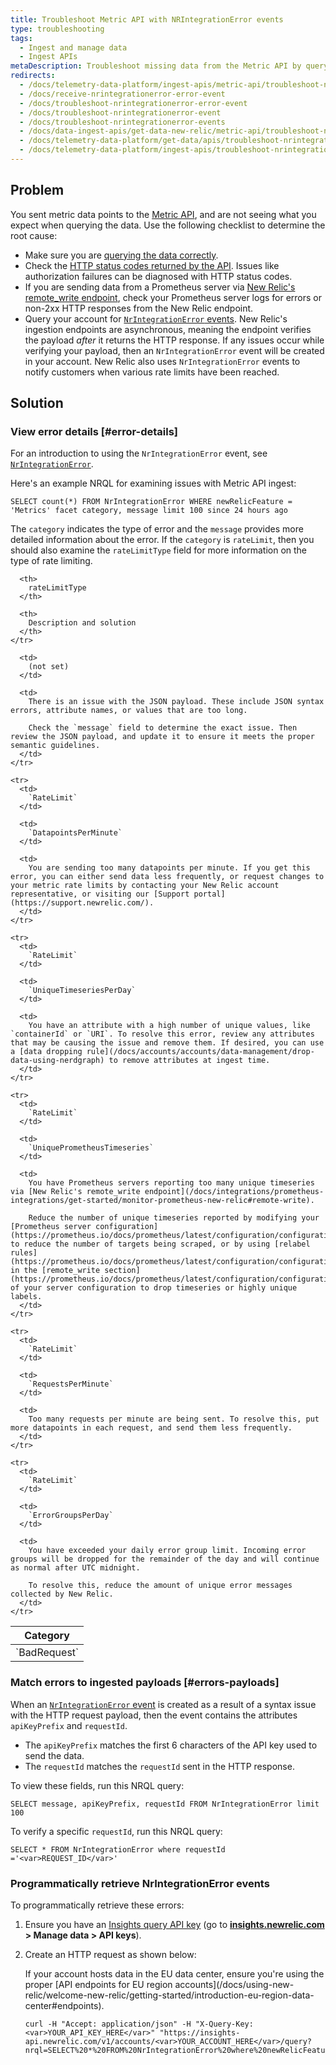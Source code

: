 ```yaml
---
title: Troubleshoot Metric API with NRIntegrationError events
type: troubleshooting
tags:
  - Ingest and manage data
  - Ingest APIs
metaDescription: Troubleshoot missing data from the Metric API by querying NRIntegrationError data.
redirects:
  - /docs/telemetry-data-platform/ingest-apis/metric-api/troubleshoot-nrintegrationerror-events
  - /docs/receive-nrintegrationerror-error-event
  - /docs/troubleshoot-nrintegrationerror-error-event
  - /docs/troubleshoot-nrintegrationerror-event
  - /docs/troubleshoot-nrintegrationerror-events
  - /docs/data-ingest-apis/get-data-new-relic/metric-api/troubleshoot-nrintegrationerror-events
  - /docs/telemetry-data-platform/get-data/apis/troubleshoot-nrintegrationerror-events
  - /docs/telemetry-data-platform/ingest-apis/troubleshoot-nrintegrationerror-events
---
```


## Problem

You sent metric data points to the [Metric API](/docs/introduction-new-relic-metric-api), and are not seeing what you expect when querying the data. Use the following checklist to determine the root cause:

* Make sure you are [querying the data correctly](/docs/introduction-new-relic-metric-api#view-and-query).
* Check the [HTTP status codes returned by the API](/docs/report-metrics-metric-api#response-validation). Issues like authorization failures can be diagnosed with HTTP status codes.
* If you are sending data from a Prometheus server via [New Relic's remote_write endpoint](/docs/integrations/prometheus-integrations/get-started/monitor-prometheus-new-relic#remote-write), check your Prometheus server logs for errors or non-2xx HTTP responses from the New Relic endpoint.
* Query your account for [`NrIntegrationError` events](/docs/telemetry-data-platform/manage-data/nrintegrationerror). New Relic's ingestion endpoints are asynchronous, meaning the endpoint verifies the payload _after_ it returns the HTTP response. If any issues occur while verifying your payload, then an `NrIntegrationError` event will be created in your account. New Relic also uses `NrIntegrationError` events to notify customers when various rate limits have been reached.

## Solution

### View error details [#error-details]

For an introduction to using the `NrIntegrationError` event, see [`NrIntegrationError`](/docs/telemetry-data-platform/manage-data/nrintegrationerror).

Here's an example NRQL for examining issues with Metric API ingest:

```
SELECT count(*) FROM NrIntegrationError WHERE newRelicFeature = 'Metrics' facet category, message limit 100 since 24 hours ago
```

The `category` indicates the type of error and the `message` provides more detailed information about the error. If the `category` is `rateLimit`, then you should also examine the `rateLimitType` field for more information on the type of rate limiting.

<table>
  <thead>
    <tr>
      <th>
        Category
      </th>

      <th>
        rateLimitType
      </th>

      <th>
        Description and solution
      </th>
    </tr>
  </thead>

  <tbody>
    <tr>
      <td>
        `BadRequest`
      </td>

      <td>
        (not set)
      </td>

      <td>
        There is an issue with the JSON payload. These include JSON syntax errors, attribute names, or values that are too long.

        Check the `message` field to determine the exact issue. Then review the JSON payload, and update it to ensure it meets the proper semantic guidelines.
      </td>
    </tr>

    <tr>
      <td>
        `RateLimit`
      </td>

      <td>
        `DatapointsPerMinute`
      </td>

      <td>
        You are sending too many datapoints per minute. If you get this error, you can either send data less frequently, or request changes to your metric rate limits by contacting your New Relic account representative, or visiting our [Support portal](https://support.newrelic.com/).
      </td>
    </tr>

    <tr>
      <td>
        `RateLimit`
      </td>

      <td>
        `UniqueTimeseriesPerDay`
      </td>

      <td>
        You have an attribute with a high number of unique values, like `containerId` or `URI`. To resolve this error, review any attributes that may be causing the issue and remove them. If desired, you can use a [data dropping rule](/docs/accounts/accounts/data-management/drop-data-using-nerdgraph) to remove attributes at ingest time.
      </td>
    </tr>

    <tr>
      <td>
        `RateLimit`
      </td>

      <td>
        `UniquePrometheusTimeseries`
      </td>

      <td>
        You have Prometheus servers reporting too many unique timeseries via [New Relic's remote_write endpoint](/docs/integrations/prometheus-integrations/get-started/monitor-prometheus-new-relic#remote-write).

        Reduce the number of unique timeseries reported by modifying your [Prometheus server configuration](https://prometheus.io/docs/prometheus/latest/configuration/configuration/) to reduce the number of targets being scraped, or by using [relabel rules](https://prometheus.io/docs/prometheus/latest/configuration/configuration/#relabel_config) in the [remote_write section](https://prometheus.io/docs/prometheus/latest/configuration/configuration/#remote_write) of your server configuration to drop timeseries or highly unique labels.
      </td>
    </tr>

    <tr>
      <td>
        `RateLimit`
      </td>

      <td>
        `RequestsPerMinute`
      </td>

      <td>
        Too many requests per minute are being sent. To resolve this, put more datapoints in each request, and send them less frequently.
      </td>
    </tr>

    <tr>
      <td>
        `RateLimit`
      </td>

      <td>
        `ErrorGroupsPerDay`
      </td>

      <td>
        You have exceeded your daily error group limit. Incoming error groups will be dropped for the remainder of the day and will continue as normal after UTC midnight.

        To resolve this, reduce the amount of unique error messages collected by New Relic.
      </td>
    </tr>
  </tbody>
</table>

### Match errors to ingested payloads [#errors-payloads]

When an [`NrIntegrationError` event](/docs/telemetry-data-platform/manage-data/nrintegrationerror) is created as a result of a syntax issue with the HTTP request payload, then the event contains the attributes `apiKeyPrefix` and `requestId`.

* The `apiKeyPrefix` matches the first 6 characters of the API key used to send the data.
* The `requestId` matches the `requestId` sent in the HTTP response.

To view these fields, run this NRQL query:

```
SELECT message, apiKeyPrefix, requestId FROM NrIntegrationError limit 100
```

To verify a specific `requestId`, run this NRQL query:

```
SELECT * FROM NrIntegrationError where requestId ='<var>REQUEST_ID</var>'
```

### Programmatically retrieve NrIntegrationError events

To programmatically retrieve these errors:

1. Ensure you have an [Insights query API key](/docs/insights/insights-api/get-data/query-insights-event-data-api) (go to **[insights.newrelic.com](https://insights.newrelic.com) > Manage data > API keys**).
2. Create an HTTP request as shown below:

   <Callout variant="tip">
     If your account hosts data in the EU data center, ensure you're using the proper [API endpoints for EU region accounts](/docs/using-new-relic/welcome-new-relic/getting-started/introduction-eu-region-data-center#endpoints).
   </Callout>

   ```
   curl -H "Accept: application/json" -H "X-Query-Key:<var>YOUR_API_KEY_HERE</var>" "https://insights-api.newrelic.com/v1/accounts/<var>YOUR_ACCOUNT_HERE</var>/query?nrql=SELECT%20*%20FROM%20NrIntegrationError%20where%20newRelicFeature='Metrics'"
   ```
